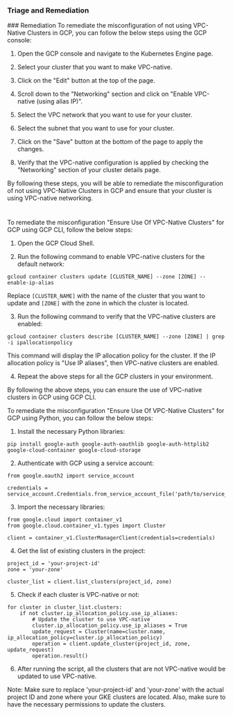 
### Triage and Remediation
<Tabs>
<Tab title='Remediation'>
### Remediation

<AccordionGroup>
<Accordion title='Using Console' defaultOpen='true'>
To remediate the misconfiguration of not using VPC-Native Clusters in GCP, you can follow the below steps using the GCP console:

1. Open the GCP console and navigate to the Kubernetes Engine page.

2. Select your cluster that you want to make VPC-native.

3. Click on the "Edit" button at the top of the page.

4. Scroll down to the "Networking" section and click on "Enable VPC-native (using alias IP)".

5. Select the VPC network that you want to use for your cluster.

6. Select the subnet that you want to use for your cluster.

7. Click on the "Save" button at the bottom of the page to apply the changes.

8. Verify that the VPC-native configuration is applied by checking the "Networking" section of your cluster details page.

By following these steps, you will be able to remediate the misconfiguration of not using VPC-Native Clusters in GCP and ensure that your cluster is using VPC-native networking.

#
</Accordion>

<Accordion title='Using CLI'>
To remediate the misconfiguration "Ensure Use Of VPC-Native Clusters" for GCP using GCP CLI, follow the below steps:

1. Open the GCP Cloud Shell.

2. Run the following command to enable VPC-native clusters for the default network:

```
gcloud container clusters update [CLUSTER_NAME] --zone [ZONE] --enable-ip-alias
```

Replace `[CLUSTER_NAME]` with the name of the cluster that you want to update and `[ZONE]` with the zone in which the cluster is located.

3. Run the following command to verify that the VPC-native clusters are enabled:

```
gcloud container clusters describe [CLUSTER_NAME] --zone [ZONE] | grep -i ipallocationpolicy
```

This command will display the IP allocation policy for the cluster. If the IP allocation policy is "Use IP aliases", then VPC-native clusters are enabled.

4. Repeat the above steps for all the GCP clusters in your environment.

By following the above steps, you can ensure the use of VPC-native clusters in GCP using GCP CLI.
</Accordion>

<Accordion title='Using Python'>
To remediate the misconfiguration "Ensure Use Of VPC-Native Clusters" for GCP using Python, you can follow the below steps:

1. Install the necessary Python libraries:
```
pip install google-auth google-auth-oauthlib google-auth-httplib2 google-cloud-container google-cloud-storage
```

2. Authenticate with GCP using a service account:
```
from google.oauth2 import service_account

credentials = service_account.Credentials.from_service_account_file('path/to/service_account.json')
```

3. Import the necessary libraries:
```
from google.cloud import container_v1
from google.cloud.container_v1.types import Cluster

client = container_v1.ClusterManagerClient(credentials=credentials)
```

4. Get the list of existing clusters in the project:
```
project_id = 'your-project-id'
zone = 'your-zone'

cluster_list = client.list_clusters(project_id, zone)
```

5. Check if each cluster is VPC-native or not:
```
for cluster in cluster_list.clusters:
    if not cluster.ip_allocation_policy.use_ip_aliases:
        # Update the cluster to use VPC-native
        cluster.ip_allocation_policy.use_ip_aliases = True
        update_request = Cluster(name=cluster.name, ip_allocation_policy=cluster.ip_allocation_policy)
        operation = client.update_cluster(project_id, zone, update_request)
        operation.result()
```

6. After running the script, all the clusters that are not VPC-native would be updated to use VPC-native.

Note: Make sure to replace 'your-project-id' and 'your-zone' with the actual project ID and zone where your GKE clusters are located. Also, make sure to have the necessary permissions to update the clusters.
</Accordion>

</AccordionGroup>
</Tab>
</Tabs>
